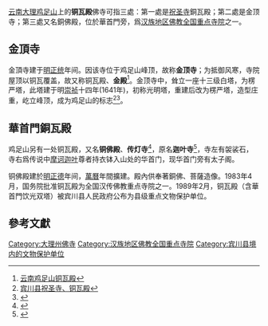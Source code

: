 [[云南省|云南]][[大理白族自治州|大理]][[雞足山_(雲南)|鸡足山]]上的'''铜瓦殿'''佛寺可指三處：第一處是[[祝圣寺_(鸡足山)|祝圣寺]]銅瓦殿；第二處是金顶寺；第三處又名銅佛殿，位於華首門旁，爲[[汉族地区佛教全国重点寺院|汉族地区佛教全国重点寺院]]之一。

== 金頂寺 ==
金頂寺建于[[明朝|明]][[正统_(年号)|正统]]年间。因该寺位于鸡足山峰顶，故称'''金顶寺'''；为抵御风寒，寺院屋顶以铜瓦覆盖，故又称铜瓦殿、'''金殿'''<ref>[http://zhihai.heshang.net/Article/dongtai/syxl/200804/49463.html 云南鸡足山铜瓦殿]{{dead link|date=2018年5月 |bot=InternetArchiveBot |fix-attempted=yes }}</ref>。金顶寺中，耸立一座十三级白塔，为楞严塔，此塔建于明[[崇祯|崇祯]]十四年(1641年)，初称光明塔，重建后改为楞严塔，造型庄重，屹立峰顶，成为鸡足山的标志<ref>[http://www.enweiculture.com/culture/02/0202/2002114020205170004.htm 宾川县祝圣寺、铜瓦殿]{{dead link|date=2018年5月 |bot=InternetArchiveBot |fix-attempted=yes }}</ref><ref>{{Cite web |url=http://www.zh5000.com/ZHJD/zgfj/2006/fjms/zgfj-667.htm |title=鸡足山 |accessdate=2009-08-17 |archive-date=2011-02-01 |archive-url=https://web.archive.org/web/20110201061954/http://www.zh5000.com/ZHJD/zgfj/2006/fjms/zgfj-667.htm |dead-url=no }}</ref>。

{{gallery
|File:Jinding Temple at Jizu Mountain.jpg|金顶寺大门
|File:鸡足山金顶寺大雄宝殿.jpg|大雄宝殿
|File:The Surangama tower of Jinding Temple.jpg|金顶寺和楞严塔
}}

==華首門銅瓦殿==
鸡足山另有一处铜瓦殿，又名'''铜佛殿'''、'''传灯寺'''<ref>{{Cite web |url=http://wuming.xuefo.net/show2.asp?id=135806 |title=虚云与鸡足山 |accessdate=2019-04-07 |archive-date=2019-07-01 |archive-url=https://web.archive.org/web/20190701185636/http://wuming.xuefo.net/show2.asp?id=135806 |dead-url=no }}</ref>，原名'''迦叶寺'''<ref>{{Cite web |url=http://www.fengsuwang.com/minjian/jizushantongfodian.asp |title=鸡足山铜佛殿 |accessdate=2019-04-07 |archive-date=2019-04-07 |archive-url=https://web.archive.org/web/20190407155312/http://www.fengsuwang.com/minjian/jizushantongfodian.asp |dead-url=no }}</ref>，寺左有袈裟石，寺右爲传说中[[摩诃迦叶|摩诃迦叶]]尊者持衣钵入山处的华首门，现华首门旁有太子阁。

铜佛殿建於[[明朝|明]][[正德_(明朝)|正德]]年间，[[萬曆|萬曆]]年間擴建。殿內供奉著銅佛、菩薩造像。1983年4月，国务院批准铜瓦殿为全国汉传佛教重点寺院之一。1989年2月，铜瓦殿（含華首門饮光双塔）被宾川县人民政府公布为县级重点文物保护单位。
{{gallery
|File:鸡足山新铜瓦殿.jpg|鸡足山銅佛殿（銅瓦殿）
|File:鸡足山新铜瓦殿2.jpg|鸡足山铜瓦殿内铜佛像
|File:鸡足山华首门和太子阁.jpg|鸡足山华首门、飲光雙塔和太子阁
}}

==參考文獻==
<div class="references-small">
<references />
</div>

{{China-buddhism-temple}}

[[Category:大理州佛寺|Category:大理州佛寺]]
[[Category:汉族地区佛教全国重点寺院|Category:汉族地区佛教全国重点寺院]]
[[Category:宾川县境内的文物保护单位|Category:宾川县境内的文物保护单位]]